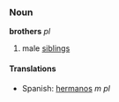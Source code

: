 ===Noun===
'''brothers''' ''pl''

#male [[siblings]]

====Translations====
*Spanish: [[hermanos]] ''m pl''